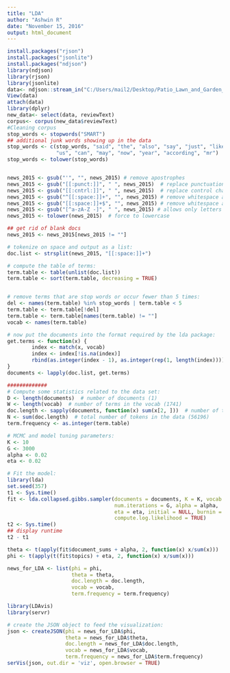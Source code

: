 ---
title: "LDA"
author: "Ashwin R"
date: "November 15, 2016"
output: html_document
---

```{r setup, include=FALSE}
install.packages("rjson")
install.packages("jsonlite")
install.packages("ndjson")
library(ndjson)
library(rjson)
library(jsonlite)
data<- ndjson::stream_in("C:/Users/mail2/Desktop/Patio_Lawn_and_Garden_5.json")
View(data)
attach(data)
library(dplyr)
new_data<- select(data, reviewText)
corpus<- corpus(new_data$reviewText)
#Cleaning corpus
stop_words <- stopwords("SMART")
## additional junk words showing up in the data
stop_words <- c(stop_words, "said", "the", "also", "say", "just", "like","for",
                "us", "can", "may", "now", "year", "according", "mr")
stop_words <- tolower(stop_words)


news_2015 <- gsub("'", "", news_2015) # remove apostrophes
news_2015 <- gsub("[[:punct:]]", " ", news_2015)  # replace punctuation with space
news_2015 <- gsub("[[:cntrl:]]", " ", news_2015)  # replace control characters with space
news_2015 <- gsub("^[[:space:]]+", "", news_2015) # remove whitespace at beginning of documents
news_2015 <- gsub("[[:space:]]+$", "", news_2015) # remove whitespace at end of documents
news_2015 <- gsub("[^a-zA-Z -]", " ", news_2015) # allows only letters
news_2015 <- tolower(news_2015)  # force to lowercase

## get rid of blank docs
news_2015 <- news_2015[news_2015 != ""]

# tokenize on space and output as a list:
doc.list <- strsplit(news_2015, "[[:space:]]+")

# compute the table of terms:
term.table <- table(unlist(doc.list))
term.table <- sort(term.table, decreasing = TRUE)


# remove terms that are stop words or occur fewer than 5 times:
del <- names(term.table) %in% stop_words | term.table < 5
term.table <- term.table[!del]
term.table <- term.table[names(term.table) != ""]
vocab <- names(term.table)

# now put the documents into the format required by the lda package:
get.terms <- function(x) {
        index <- match(x, vocab)
        index <- index[!is.na(index)]
        rbind(as.integer(index - 1), as.integer(rep(1, length(index))))
}
documents <- lapply(doc.list, get.terms)

#############
# Compute some statistics related to the data set:
D <- length(documents)  # number of documents (1)
W <- length(vocab)  # number of terms in the vocab (1741)
doc.length <- sapply(documents, function(x) sum(x[2, ]))  # number of tokens per document [312, 288, 170, 436, 291, ...]
N <- sum(doc.length)  # total number of tokens in the data (56196)
term.frequency <- as.integer(term.table)

# MCMC and model tuning parameters:
K <- 10
G <- 3000
alpha <- 0.02
eta <- 0.02

# Fit the model:
library(lda)
set.seed(357)
t1 <- Sys.time()
fit <- lda.collapsed.gibbs.sampler(documents = documents, K = K, vocab = vocab,
                                   num.iterations = G, alpha = alpha,
                                   eta = eta, initial = NULL, burnin = 0,
                                   compute.log.likelihood = TRUE)
t2 <- Sys.time()
## display runtime
t2 - t1

theta <- t(apply(fit$document_sums + alpha, 2, function(x) x/sum(x)))
phi <- t(apply(t(fit$topics) + eta, 2, function(x) x/sum(x)))

news_for_LDA <- list(phi = phi,
                     theta = theta,
                     doc.length = doc.length,
                     vocab = vocab,
                     term.frequency = term.frequency)

library(LDAvis)
library(servr)

# create the JSON object to feed the visualization:
json <- createJSON(phi = news_for_LDA$phi,
                   theta = news_for_LDA$theta,
                   doc.length = news_for_LDA$doc.length,
                   vocab = news_for_LDA$vocab,
                   term.frequency = news_for_LDA$term.frequency)
serVis(json, out.dir = 'viz', open.browser = TRUE)


```


